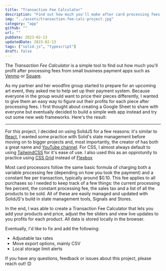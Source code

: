 ```yaml
---
title: "Transaction Fee Calculator"
description: "Find out how much you'll make after card processing fees from services like Square & Venmo"
img: "../assets/transaction-fee-calc-project.jpg"
category: "app"
github: ""
url: ""
pubDate: 2023-02-13
updatedDate: 2023-02-13
tags: ["solid.js", "typescript"]
draft: false
---
```


The _Transaction Fee Calculator_ is a simple tool to find out how much you'll profit after processing fees from small business payment apps such as [Venmo](https://venmo.com/business/profiles/ "Venmo Business") or [Square](https://squareup.com/us/en "Square Business").

As my partner and her woodfire group started to prepare for an upcoming art event, they asked me to help set up their payment system. Because everyone in the group would want to price their pieces differently, I wanted to give them an easy way to figure out their profits for each piece after processing fees. I first thought about creating a Google Sheet to share with everyone but eventually decided to build a simple web app instead and try out some new web frameworks. Here's the result:

---

For this project, I decided on using SolidJS for a few reasons: it's similar to [React](https://reactjs.org/ "React"), I wanted some practice with Solid's state management before moving on to bigger projects and, most importantly, the creator of has both a great name and [YouTube channel](https://youtube.com/@ryansolid "Ryan Carniato's YouTube Channel"). For CSS, I almost always default to using [TailwindCSS](https://tailwindcss.com/ "TailwindCSS") for it's ease of use. I also used this as an opprotunity to practice using [CSS Grid](https://developer.mozilla.org/en-US/docs/Web/CSS/CSS_Grid_Layout "CSS Grid") instead of [Flexbox](https://css-tricks.com/snippets/css/a-guide-to-flexbox/ "Flexbox")

Most card processors follow the same basic formula of charging both a variable processing fee (depending on how you took the payment) and a constant fee per transaction, typically around $0.10. This fee applies to all purchases so I needed to keep track of a few things: the current processing fee percent, the constant processing fee, the sales tax and a list of all the products to be sold. All of these are easily managed and updated with SolidJS's build in state management tools, Signals and Stores.

In the end, I was able to create a Transaction Fee Calculator that lets you add your products and price, adjust the fee sliders and view live updates to you profits for each product. All data is stored locally in the browser.

Eventually, I'd like to fix and add the following:

- Adjustable tax rates
- Move export options, mainly CSV
- Local storage limit alerts

If you have any questions, feedback or issues about this project, please reach out! 😊
